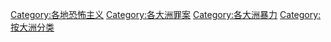 [[Category:各地恐怖主义|Category:各地恐怖主义]]
[[Category:各大洲罪案|Category:各大洲罪案]]
[[Category:各大洲暴力|Category:各大洲暴力]]
[[Category:按大洲分类|Category:按大洲分类]]